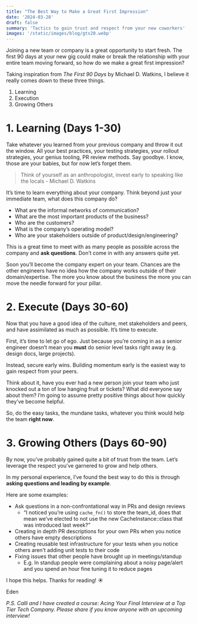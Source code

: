 ```yaml
---
title: "The Best Way to Make a Great First Impression"
date: '2024-03-28'
draft: false
summary: 'Tactics to gain trust and respect from your new coworkers'
images: '/static/images/blog/gts20.webp'
---
```


Joining a new team or company is a great opportunity to start fresh. The first 90 days at your new gig could make or break the relationship with your entire team moving forward, so how do we make a great first impression?

Taking inspiration from _The First 90 Days_ by Michael D. Watkins, I believe it really comes down to these three things.

1. Learning
2. Execution
3. Growing Others


# 1. Learning (Days 1-30)

Take whatever you learned from your previous company and throw it out the window. All your best practices, your testing strategies, your rollout strategies, your genius tooling, PR review methods. Say goodbye. I know, those are your babies, but for now let’s forget them.

> Think of yourself as an anthropologist, invest early to speaking like the locals - Michael D. Watkins

It’s time to learn everything about your company. Think beyond just your immediate team, what does this company do?

- What are the informal networks of communication?
- What are the most important products of the business?
- Who are the customers?
- What is the company’s operating model?
- Who are your stakeholders outside of product/design/engineering?

This is a great time to meet with as many people as possible across the company and **ask questions**. Don’t come in with any answers quite yet.

Soon you’ll become the company expert on your team. Chances are the other engineers have no idea how the company works outside of their domain/expertise. The more you know about the business the more you can move the needle forward for your pillar.

# 2. Execute (Days 30-60)

Now that you have a good idea of the culture, met stakeholders and peers, and have assimilated as much as possible. It’s time to execute.

First, it’s time to let go of ego. Just because you’re coming in as a senior engineer doesn’t mean you **must** do senior level tasks right away (e.g. design docs, large projects).

Instead, secure early wins. Building momentum early is the easiest way to gain respect from your peers.

Think about it, have you ever had a new person join your team who just knocked out a ton of low hanging fruit or tickets? What did everyone say about them? I’m going to assume pretty positive things about how quickly they’ve become helpful.

So, do the easy tasks, the mundane tasks, whatever you think would help the team **right now**.

# 3. Growing Others (Days 60-90)

By now, you’ve probably gained quite a bit of trust from the team. Let’s leverage the respect you’ve garnered to grow and help others.

In my personal experience, I’ve found the best way to do this is through **asking questions and leading by example**.

Here are some examples:

- Ask questions in a non-confrontational way in PRs and design reviews
    - “I noticed you’re using `cache_fn()` to store the team_id, does that mean we’ve elected to not use the new CacheInstance::class that was introduced last week?”
- Creating in depth PR descriptions for your own PRs when you notice others have empty descriptions
- Creating reusable test infrastructure for your tests when you notice others aren’t adding unit tests to their code
- Fixing issues that other people have brought up in meetings/standup
    - E.g. In standup people were complaining about a noisy page/alert and you spend an hour fine tuning it to reduce pages

I hope this helps. Thanks for reading! ☀️

Eden

_P.S. Calli and I have created a course: Acing Your Final Interview at a Top Tier Tech Company. Please share if you know anyone with an upcoming interview!_